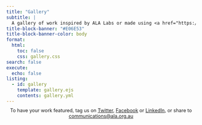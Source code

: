 ```yaml
---
title: "Gallery"
subtitle: |
  A gallery of work inspired by ALA Labs or made using <a href="https://galah.ala.org.au/">galah</a>
title-block-banner: "#E06E53"
title-block-banner-color: body
format:
  html:
    toc: false
    css: gallery.css
search: false
execute:
  echo: false
listing:
  - id: gallery
    template: gallery.ejs
    contents: gallery.yml
---
```


:::{.gallery-note style="font-size:.8rem; text-align:center;margin-bottom:25px; margin-top: -5px;"}
To have your work featured, tag us on [Twitter](https://twitter.com/atlaslivingaust), [Facebook](https://www.facebook.com/atlasoflivingaustralia/) or [LinkedIn](https://au.linkedin.com/company/atlas-of-living-australia), or share to [communications@ala.org.au](mailto:communications@ala.org.au)
:::

::: {#gallery .column-page}
:::
